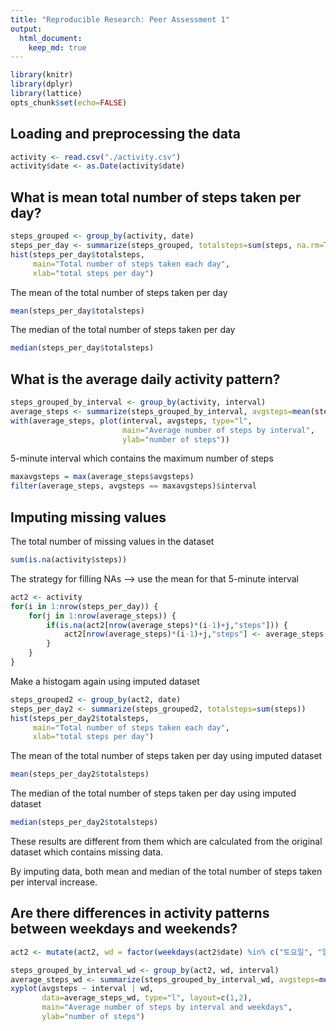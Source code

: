 ```yaml
---
title: "Reproducible Research: Peer Assessment 1"
output: 
  html_document:
    keep_md: true
---
```

```r
library(knitr)
library(dplyr)
library(lattice)
opts_chunk$set(echo=FALSE)
```

## Loading and preprocessing the data
```r
activity <- read.csv("./activity.csv")
activity$date <- as.Date(activity$date)
```

## What is mean total number of steps taken per day?
```r
steps_grouped <- group_by(activity, date)
steps_per_day <- summarize(steps_grouped, totalsteps=sum(steps, na.rm=TRUE))
hist(steps_per_day$totalsteps, 
     main="Total number of steps taken each day",
     xlab="total steps per day")
```

The mean of the total number of steps taken per day
```r
mean(steps_per_day$totalsteps)
```

The median of the total number of steps taken per day
```r
median(steps_per_day$totalsteps)
```

## What is the average daily activity pattern?
```r
steps_grouped_by_interval <- group_by(activity, interval)
average_steps <- summarize(steps_grouped_by_interval, avgsteps=mean(steps, na.rm=TRUE))
with(average_steps, plot(interval, avgsteps, type="l",
                         main="Average number of steps by interval", 
                         ylab="number of steps"))
```

5-minute interval which contains the maximum number of steps
```r
maxavgsteps = max(average_steps$avgsteps)
filter(average_steps, avgsteps == maxavgsteps)$interval
```

## Imputing missing values
The total number of missing values in the dataset
```r
sum(is.na(activity$steps))
```
The strategy for filling NAs --> use the mean for that 5-minute interval
```r
act2 <- activity
for(i in 1:nrow(steps_per_day)) {
    for(j in 1:nrow(average_steps)) {
        if(is.na(act2[nrow(average_steps)*(i-1)+j,"steps"])) {
            act2[nrow(average_steps)*(i-1)+j,"steps"] <- average_steps[j, "avgsteps"]
        }
    }
}
```

Make a histogam again using imputed dataset
```r
steps_grouped2 <- group_by(act2, date)
steps_per_day2 <- summarize(steps_grouped2, totalsteps=sum(steps))
hist(steps_per_day2$totalsteps, 
     main="Total number of steps taken each day",
     xlab="total steps per day")
```

The mean of the total number of steps taken per day using imputed dataset
```r
mean(steps_per_day2$totalsteps)
```

The median of the total number of steps taken per day using imputed dataset
```r
median(steps_per_day2$totalsteps)
```

These results are different from them which are calculated from the original dataset which contains missing data.

By imputing data, both mean and median of the total number of steps taken per interval increase.


## Are there differences in activity patterns between weekdays and weekends?
```r
act2 <- mutate(act2, wd = factor(weekdays(act2$date) %in% c("토요일", "일요일"), labels=c("weekday", "weekend")))

steps_grouped_by_interval_wd <- group_by(act2, wd, interval)
average_steps_wd <- summarize(steps_grouped_by_interval_wd, avgsteps=mean(steps, na.rm=TRUE))
xyplot(avgsteps ~ interval | wd, 
       data=average_steps_wd, type="l", layout=c(1,2),
       main="Average number of steps by interval and weekdays",
       ylab="number of steps")
```
